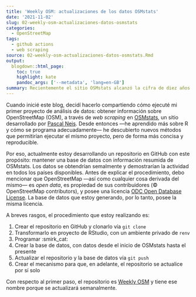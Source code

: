 ```yaml
---
title: 'Weekly OSM: actualizaciones de los datos OSMstats'
date: '2021-11-02'
slug: 02-weekly-osm-actualizaciones-datos-osmstats
categories:
  - OpenStreetMap
tags:
  - github actions
  - web scraping
source: 02-weekly-osm-actualizaciones-datos-osmstats.Rmd
output:
  blogdown::html_page:
    toc: true
    highlight: kate
    pandoc_args: ['--metadata', 'lang=en-GB']
summary: Recientemente el sitio OSMstats alcanzó la cifra de diez años de datos; para celebrarlo (y para aplicar nuevos métodos) estoy desarrollando un repositorio que recoge esos datos, y actualiza su propia base de datos.
---
```


Cuando inicié este blog, decidí hacerlo compartiendo cómo ejecuté mi primer proyecto
de análisis de datos: obtener información sobre OpenStreetMap (OSM), a través de *web
scraping* en [OSMstats](https://osmstats.neis-one.org), un sitio desarrollado por
[Pascal Neis](https://neis-one.org/about). Desde entonces ---he aprendido más sobre
R y cómo se programa adecuadamente--- he descubierto nuevos métodos que permitirían
ejecutar el mismo proyecto, pero de forma más concisa y reproducible.

Por eso, actualmente estoy desarrollando un repositorio en GitHub con este propósito:
mantener una base de datos con información resumida de OSMstats. Los datos se obtendrían
semalmente y demostrarían la actividad en todos los países disponibles. Antes de explicar
el procedimiento, debo mencionar que OpenStreetMap ---así como cualquier cosa derivada del
mismo--- es *open data*, es propiedad de sus contribuidores (© OpenStreetMap contributors),
y posee una licencia [ODC Open Database License](https://www.openstreetmap.org/copyright).
La base de datos que estoy generando, por lo tanto, posee la misma licencia.

A breves rasgos, el procedimiento que estoy realizando es:

1. Crear el repositorio en GitHub y clonarlo vía `git clone`
2. Transformarlo en proyecto de RStudio, con un ambiente privado de `renv`
3. Programar :smirk_cat:
4. Crear la base de datos, con datos desde el inicio de OSMstats hasta el presente
5. Actualizar el repositorio y la base de datos vía `git push`
6. Crear el mecanismo para que, en adelante, el repositorio se actualice por sí solo

Con respecto al primer paso, el repositorio es [Weekly OSM](https://github.com/ruevko/weekly-osm)
y tiene ese nombre porque se actualizará semanalmente.
